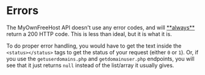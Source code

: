 
# Errors

<Callout type="warning" emoji="⚠️">
    The MyOwnFreeHost API doesn't use any error codes, and will <u>**always**</u> return a 200 HTTP code. This is less than ideal, but it is what it is.
</Callout>

To do proper error handling, you would have to get the text inside the `<status></status>` tags to get the status of your request (either `0` or `1`). Or, if you use the `getuserdomains.php` and `getdomainuser.php` endpoints, you will see that it just returns `null` instead of the list/array it usually gives.